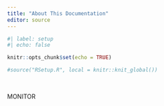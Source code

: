 ```yaml
---
title: "About This Documentation"
editor: source
---
```


```r
#| label: setup
#| echo: false

knitr::opts_chunk$set(echo = TRUE)

#source("RSetup.R", local = knitr::knit_global())
```

\

MONITOR
